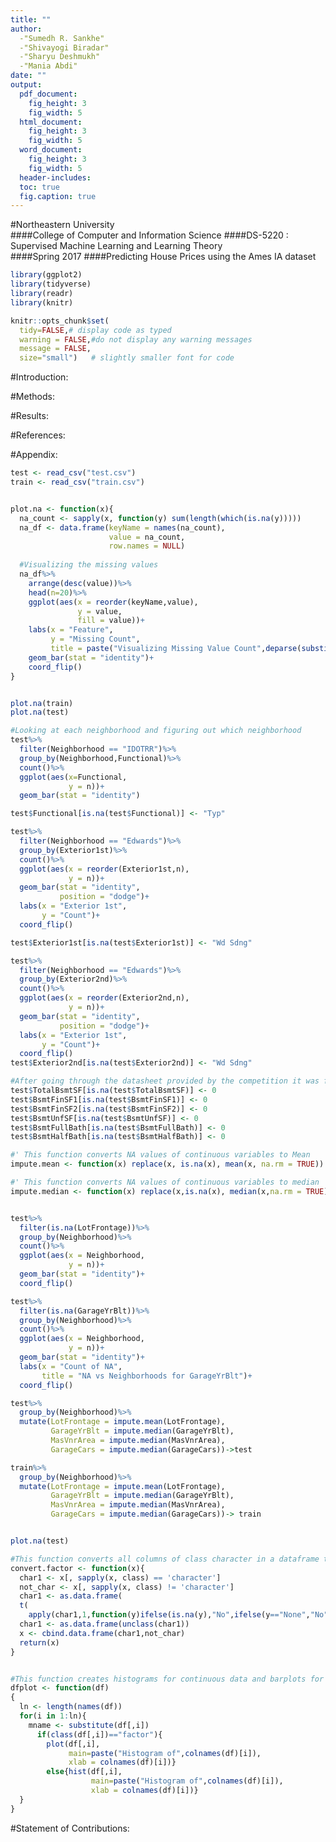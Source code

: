 ```yaml
---
title: ""
author:
  -"Sumedh R. Sankhe"
  -"Shivayogi Biradar"
  -"Sharyu Deshmukh"
  -"Mania Abdi"
date: ""
output: 
  pdf_document:
    fig_height: 3
    fig_width: 5
  html_document:
    fig_height: 3
    fig_width: 5
  word_document:
    fig_height: 3
    fig_width: 5
  header-includes:
  toc: true
  fig.caption: true
---
```



\centering
\centerline{\includegraphics[height=2in]{C:/Users/Sumedh/Documents/Northeastern_University/DS5110_Data_Processing_Data_Management/nu.png}}

#Northeastern University  
####College of Computer and Information Science 
####DS-5220 : Supervised Machine Learning and Learning Theory  
####Spring 2017
####Predicting House Prices using the Ames IA dataset



\raggedright

\clearpage


\tableofcontents
\newpage  
```r
library(ggplot2)
library(tidyverse)
library(readr)
library(knitr)

knitr::opts_chunk$set(
  tidy=FALSE,# display code as typed
  warning = FALSE,#do not display any warning messages
  message = FALSE,
  size="small")   # slightly smaller font for code
```

#Introduction:

\newpage
#Methods:

\newpage
#Results:

\newpage
#References:

\newpage
#Appendix:

```r
test <- read_csv("test.csv")
train <- read_csv("train.csv")


plot.na <- function(x){
  na_count <- sapply(x, function(y) sum(length(which(is.na(y)))))
  na_df <- data.frame(keyName = names(na_count),
                      value = na_count, 
                      row.names = NULL)
  
  #Visualizing the missing values
  na_df%>%
    arrange(desc(value))%>%
    head(n=20)%>%
    ggplot(aes(x = reorder(keyName,value),
               y = value,
               fill = value))+
    labs(x = "Feature",
         y = "Missing Count",
         title = paste("Visualizing Missing Value Count",deparse(substitute(x)),"data"))+
    geom_bar(stat = "identity")+
    coord_flip()
}


plot.na(train)
plot.na(test)
```


```r
#Looking at each neighborhood and figuring out which neighborhood 
test%>%
  filter(Neighborhood == "IDOTRR")%>%
  group_by(Neighborhood,Functional)%>%
  count()%>%
  ggplot(aes(x=Functional,
             y = n))+
  geom_bar(stat = "identity")

test$Functional[is.na(test$Functional)] <- "Typ"

test%>%
  filter(Neighborhood == "Edwards")%>%
  group_by(Exterior1st)%>%
  count()%>%
  ggplot(aes(x = reorder(Exterior1st,n),
             y = n))+
  geom_bar(stat = "identity",
           position = "dodge")+
  labs(x = "Exterior 1st",
       y = "Count")+
  coord_flip()

test$Exterior1st[is.na(test$Exterior1st)] <- "Wd Sdng"

test%>%
  filter(Neighborhood == "Edwards")%>%
  group_by(Exterior2nd)%>%
  count()%>%
  ggplot(aes(x = reorder(Exterior2nd,n),
             y = n))+
  geom_bar(stat = "identity",
           position = "dodge")+
  labs(x = "Exterior 1st",
       y = "Count")+
  coord_flip()
test$Exterior2nd[is.na(test$Exterior2nd)] <- "Wd Sdng"

#After going through the datasheet provided by the competition it was found that NA in the following columns depicted no basements hence 0 was substitued.
test$TotalBsmtSF[is.na(test$TotalBsmtSF)] <- 0
test$BsmtFinSF1[is.na(test$BsmtFinSF1)] <- 0
test$BsmtFinSF2[is.na(test$BsmtFinSF2)] <- 0
test$BsmtUnfSF[is.na(test$BsmtUnfSF)] <- 0
test$BsmtFullBath[is.na(test$BsmtFullBath)] <- 0
test$BsmtHalfBath[is.na(test$BsmtHalfBath)] <- 0

```





```r
#' This function converts NA values of continuous variables to Mean
impute.mean <- function(x) replace(x, is.na(x), mean(x, na.rm = TRUE))

#' This function converts NA values of continuous variables to median
impute.median <- function(x) replace(x,is.na(x), median(x,na.rm = TRUE))


test%>%
  filter(is.na(LotFrontage))%>%
  group_by(Neighborhood)%>%
  count()%>%
  ggplot(aes(x = Neighborhood,
             y = n))+
  geom_bar(stat = "identity")+
  coord_flip()

test%>%
  filter(is.na(GarageYrBlt))%>%
  group_by(Neighborhood)%>%
  count()%>%
  ggplot(aes(x = Neighborhood,
             y = n))+
  geom_bar(stat = "identity")+
  labs(x = "Count of NA",
       title = "NA vs Neighborhoods for GarageYrBlt")+
  coord_flip()

test%>%
  group_by(Neighborhood)%>%
  mutate(LotFrontage = impute.mean(LotFrontage),
         GarageYrBlt = impute.median(GarageYrBlt),
         MasVnrArea = impute.median(MasVnrArea),
         GarageCars = impute.median(GarageCars))->test

train%>%
  group_by(Neighborhood)%>%
  mutate(LotFrontage = impute.mean(LotFrontage),
         GarageYrBlt = impute.median(GarageYrBlt),
         MasVnrArea = impute.median(MasVnrArea),
         GarageCars = impute.median(GarageCars))-> train


plot.na(test)
```  


```r
#This function converts all columns of class character in a dataframe to a factor and fills NA and None with No
convert.factor <- function(x){
  char1 <- x[, sapply(x, class) == 'character']
  not_char <- x[, sapply(x, class) != 'character']
  char1 <- as.data.frame(
  t(
    apply(char1,1,function(y)ifelse(is.na(y),"No",ifelse(y=="None","No",y)))))
  char1 <- as.data.frame(unclass(char1))
  x <- cbind.data.frame(char1,not_char)
  return(x)
}


#This function creates histograms for continuous data and barplots for categorical data
dfplot <- function(df)
{
  ln <- length(names(df))
  for(i in 1:ln){
    mname <- substitute(df[,i])
      if(class(df[,i])=="factor"){
        plot(df[,i],
             main=paste("Histogram of",colnames(df)[i]),
             xlab = colnames(df)[i])}
        else{hist(df[,i],
                  main=paste("Histogram of",colnames(df)[i]),
                  xlab = colnames(df)[i])}
  }
}

```

\newpage
#Statement of Contributions:

